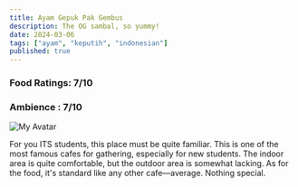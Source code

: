 ```yaml
---
title: Ayam Gepuk Pak Gembus
description: The OG sambal, so yummy!
date: 2024-03-06
tags: ["ayam", "keputih", "indonesian"]
published: true
---
```


### Food Ratings: 7/10
### Ambience : 7/10

![My Avatar](/gembus.jpg)

For you ITS students, this place must be quite familiar. This is one of the most famous cafes for gathering, especially for new students. The indoor area is quite comfortable, but the outdoor area is somewhat lacking. As for the food, it's standard like any other cafe—average. Nothing special.
